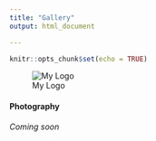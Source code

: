 ```yaml
---
title: "Gallery"
output: html_document

---
```


```r
knitr::opts_chunk$set(echo = TRUE)
```

![My Logo](/img/logo-knutbehrends-square-circle.72x72.png)

#### Photography

*Coming soon*